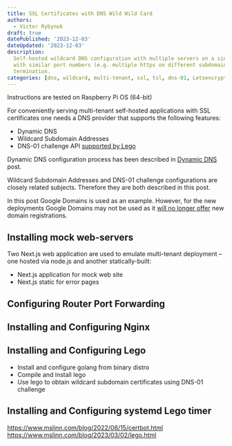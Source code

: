 ```yaml
---
title: SSL Certificates with DNS Wild Wild Card
authors:
  - Victor Rybynok
draft: true
datePublished: '2023-12-03'
dateUpdated: '2023-12-03'
description:
  Self-hosted wildcard DNS configuration with multiple servers on a single IP
  with similar port numbers (e.g. multiple https on different subdomains) and SSL
  termination.
categories: [dns, wildcard, multi-tenant, ssl, tsl, dns-01, Letsencrypt, ACME, Lego]
---
```


Instructions are tested on Raspberry Pi OS (64-bit)

For conveniently serving multi-tenant self-hosted applications with SSL
certificates one needs a DNS provider that supports the following features:

 * Dynamic DNS
 * Wildcard Subdomain Addresses
 * DNS-01 challenge API [supported by Lego](https://go-acme.github.io/lego/dns/)

Dynamic DNS configuration process has been described in [Dynamic
DNS](/blog/dynamic-dns) post.

Wildcard Subdomain Addresses and DNS-01 challenge configurations are closely
related subjects. Therefore they are both described in this post.

In this post Google Domains is used as an example. However, for the new
deployments Google Domains may not be used as it [will no longer
offer](https://support.google.com/domains/answer/13689670?authuser=0&hl=en-GB)
new domain registrations.

## Installing mock web-servers

Two Next.js web application are used to emulate multi-tenant deployment&nbsp;–
one hosted via node.js and another statically-built:

 * Next.js application for mock web site
 * Next.js static for error pages

## Configuring Router Port Forwarding

## Installing and Configuring Nginx

## Installing and Configuring Lego

 * Install and configure golang from binary distro
 * Compile and install lego
 * Use lego to obtain wildcard subdomain certificates using DNS-01 challenge

## Installing and Configuring systemd Lego timer

https://www.mslinn.com/blog/2022/06/15/certbot.html<br />
https://www.mslinn.com/blog/2023/03/02/lego.html
